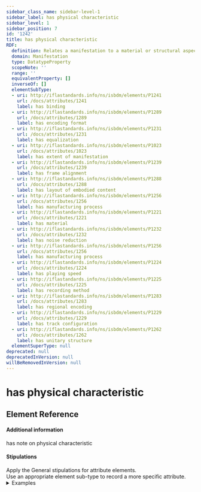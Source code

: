 ```yaml
---
sidebar_class_name: sidebar-level-1
sidebar_label: has physical characteristic
sidebar_level: 1
sidebar_position: 7
id: '1242'
title: has physical characteristic
RDF:
  definition: Relates a manifestation to a material or structural aspect of the manifestation.
  domain: Manifestation
  type: DatatypeProperty
  scopeNote: ''
  range: ''
  equivalentProperty: []
  inverseOf: []
  elementSubType:
  - uri: http://iflastandards.info/ns/isbdm/elements/P1241
    url: /docs/attributes/1241
    label: has binding
  - uri: http://iflastandards.info/ns/isbdm/elements/P1289
    url: /docs/attributes/1289
    label: has encoding format
  - uri: http://iflastandards.info/ns/isbdm/elements/P1231
    url: /docs/attributes/1231
    label: has equalization
  - uri: http://iflastandards.info/ns/isbdm/elements/P1023
    url: /docs/attributes/1023
    label: has extent of manifestation
  - uri: http://iflastandards.info/ns/isbdm/elements/P1239
    url: /docs/attributes/1239
    label: has frame alignment
  - uri: http://iflastandards.info/ns/isbdm/elements/P1288
    url: /docs/attributes/1288
    label: has layout of embodied content
  - uri: http://iflastandards.info/ns/isbdm/elements/P1256
    url: /docs/attributes/1256
    label: has manufacturing process
  - uri: http://iflastandards.info/ns/isbdm/elements/P1221
    url: /docs/attributes/1221
    label: has material
  - uri: http://iflastandards.info/ns/isbdm/elements/P1232
    url: /docs/attributes/1232
    label: has noise reduction
  - uri: http://iflastandards.info/ns/isbdm/elements/P1256
    url: /docs/attributes/1256
    label: has manufacturing process
  - uri: http://iflastandards.info/ns/isbdm/elements/P1224
    url: /docs/attributes/1224
    label: has playing speed
  - uri: http://iflastandards.info/ns/isbdm/elements/P1225
    url: /docs/attributes/1225
    label: has recording method
  - uri: http://iflastandards.info/ns/isbdm/elements/P1283
    url: /docs/attributes/1283
    label: has regional encoding
  - uri: http://iflastandards.info/ns/isbdm/elements/P1229
    url: /docs/attributes/1229
    label: has track configuration
  - uri: http://iflastandards.info/ns/isbdm/elements/P1262
    url: /docs/attributes/1262
    label: has unitary structure
  elementSuperType: null
deprecated: null
deprecatedInVersion: null
willBeRemovedInVersion: null
---
```

# has physical characteristic

## Element Reference
<ElementReference frontMatter={frontMatter} />

#### Additional information

<SeeAlso><InLink href="/docs/notes/1284">has note on physical characteristic</InLink></SeeAlso>

#### Stipulations

<div className="stip">
  Apply the <InLink href="/docs/attributes/general">General stipulations for attribute elements</InLink>.
</div>

<div className="stip">
  Use an appropriate element sub-type to record a more specific attribute.
  
  <details>
  <summary>Examples</summary>
  
  | Property | Value |
  |:---------|:------|
  | has binding | "case binding" |
  
  *[Full example: <InLink href="/docs/fullex/fx064">René Magritte (2007; Taschen; volume)</InLink>.]*
  <hr />
  
  | Property | Value |
  |:---------|:------|
  | has unitary structure | "single unit" |
  
  *[Full example: <InLink href="/docs/fullex/fx051">In a flight of starlings (2023; Allen Lane; volume)</InLink>.]*
  <hr />
  
  | Property | Value |
  |:---------|:------|
  | has extent of manifestation | "1 videodisk (42 min)" |
  
  *[Full example: <InLink href="/docs/fullex/fx084">Homazh për De Radën: DVD 3 (2004; Università della Calabria; videodisk)</InLink>.]*
  </details>
</div>
